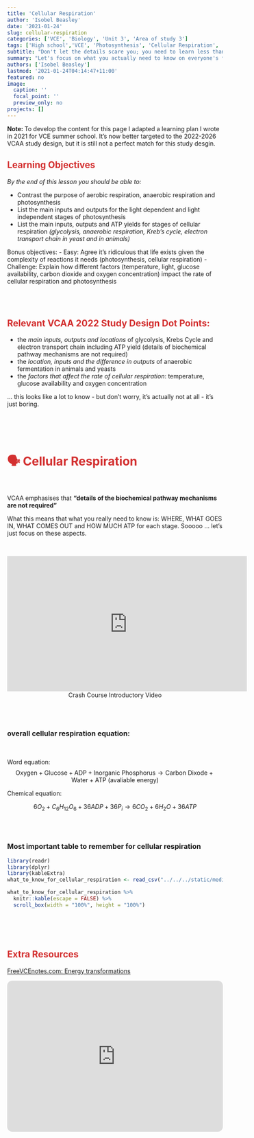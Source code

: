 ```yaml
---
title: 'Cellular Respiration'
author: 'Isobel Beasley'
date: '2021-01-24'
slug: cellular-respiration
categories: ['VCE', 'Biology', 'Unit 3', 'Area of study 3']
tags: ['High school','VCE', 'Photosynthesis', 'Cellular Respiration', 'Tutoring']
subtitle: "Don't let the details scare you; you need to learn less than you might think"
summary: "Let's focus on what you actually need to know on everyone's favourite VCE Biology topic (sarcasm btw)"
authors: ['Isobel Beasley']
lastmod: '2021-01-24T04:14:47+11:00'
featured: no
image:
  caption: ''
  focal_point: ''
  preview_only: no
projects: []
---
```


<aside>

<b> Note: </b> To develop the content for this page I adapted a learning plan I wrote in 2021 for VCE summer school. It's now better targeted to the 2022-2026 VCAA study design, but it is still not a perfect match for this study desgin. 

</aside>


<h2 style="color:#D32F2F"> Learning Objectives </h2>

*By the end of this lesson you should be able to:* 

- Contrast the purpose of aerobic respiration, anaerobic respiration and photosynthesis
- List the main inputs and outputs for the light dependent and light independent stages of photosynthesis
- List the main inputs, outputs and ATP yields for stages of cellular respiration *(glycolysis, anaerobic respiration, Kreb's cycle, electron transport chain in yeast and in animals)*

Bonus objectives:
- Easy: Agree it's ridiculous that life exists given the complexity of reactions it needs (photosynthesis, cellular respiration)
- Challenge: Explain how different factors (temperature,  light, glucose availability, carbon dioxide and oxygen concentration) impact the rate of cellular respiration and photosynthesis

<br>
<br>

<h2 style="color:#D32F2F">
Relevant VCAA 2022 Study Design Dot Points:    
</h2> 

- the *main inputs, outputs and locations* of glycolysis, Krebs Cycle and electron transport chain including ATP yield (details of biochemical pathway mechanisms are not required)
- the *location, inputs and the difference in outputs* of anaerobic fermentation in animals and yeasts 
- the *factors that affect the rate of cellular respiration*: temperature, glucose availability and oxygen concentration

... this looks like a lot to know - but don't worry, it's actually not at all - it's just boring.           

<br>
<br>
<br> 


<h1 style="color:#D32F2F">
🗣️ Cellular Respiration
</h1>
<br>

<aside>

VCAA emphasises that <b> "details of the biochemical pathway mechanisms are not required" </b>

</aside>

What this means that what you really need to know is: WHERE, WHAT GOES IN, WHAT COMES OUT and HOW MUCH ATP for each stage. Sooooo ... let's just focus on these aspects.  

<br>


<center>
<iframe width="560" height="315" src="https://www.youtube-nocookie.com/embed/00jbG_cfGuQ?si=y1DN1fHdbr-uKakK" title="YouTube video player" frameborder="0" allow="accelerometer; autoplay; clipboard-write; encrypted-media; gyroscope; picture-in-picture; web-share" allowfullscreen></iframe>

<br> 
Crash Course Introductory Video 
</center>

<br>
<br>

<h3>
overall cellular respiration equation:
</h3> 

<br> 

Word equation:
$$ \text{Oxygen} + \text{Glucose} + \text{ADP} + \text{Inorganic Phosphorus} → \text{Carbon Dixode} + \text{Water} + \text{ATP (avaliable energy)} $$ 



Chemical equation:

$$ 6O_{2} + C_{6}H_{12}O_{6} + 36ADP + 36P_{i} → 6CO_{2} + 6H_{2}O + 36ATP $$


<br> 
<br> 

<h3> Most important table to remember for cellular respiration </h3>

```r

library(readr)
library(dplyr)
library(kableExtra)
what_to_know_for_cellular_respiration <- read_csv("../../../static/media/tables/what-to-know-for-cellular-respiration.csv")
```

```r

what_to_know_for_cellular_respiration %>% 
  knitr::kable(escape = FALSE) %>% 
  scroll_box(width = "100%", height = "100%")

```

<br>
<br>
<br> 

<h2 style="color:#D32F2F"> Extra Resources </h2>

[FreeVCEnotes.com: Energy transformations](https://freevcenotes.com/biology/notes/energy-transformations)

<iframe style="border-radius:12px" src="https://open.spotify.com/embed/episode/4J1PVX5P6Kcw0C1wXSnYKI?utm_source=generator" width="100%" height="352" frameBorder="0" allowfullscreen="" allow="autoplay; clipboard-write; encrypted-media; fullscreen; picture-in-picture" loading="lazy"></iframe>


